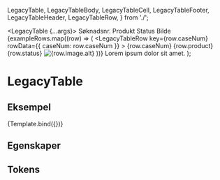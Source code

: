 


  LegacyTable,
  LegacyTableBody,
  LegacyTableCell,
  LegacyTableFooter,
  LegacyTableHeader,
  LegacyTableRow,
} from './';

<Meta
  title='Avviklet/LegacyTable'
  component={LegacyTable}
/>

  <LegacyTable {...args}>
    <LegacyTableHeader>
      <LegacyTableRow>
        <LegacyTableCell>Søknadsnr.</LegacyTableCell>
        <LegacyTableCell>Produkt</LegacyTableCell>
        <LegacyTableCell>Status</LegacyTableCell>
        <LegacyTableCell>Bilde</LegacyTableCell>
      </LegacyTableRow>
    </LegacyTableHeader>
    <LegacyTableBody>
      {exampleRows.map((row) => (
        <LegacyTableRow
          key={row.caseNum}
          rowData={{ caseNum: row.caseNum }}
        >
          <LegacyTableCell>{row.caseNum}</LegacyTableCell>
          <LegacyTableCell>{row.product}</LegacyTableCell>
          <LegacyTableCell>{row.status}</LegacyTableCell>
          <LegacyTableCell>
            <img
              src={row.image.src}
              alt={row.image.alt}
              className={classes.img}
            />
          </LegacyTableCell>
        </LegacyTableRow>
      ))}
    </LegacyTableBody>
    <LegacyTableFooter>
      <LegacyTableRow>
        <LegacyTableCell colSpan={5}>
          Lorem ipsum dolor sit amet.
        </LegacyTableCell>
      </LegacyTableRow>
    </LegacyTableFooter>
  </LegacyTable>
);

# LegacyTable

<Information
  text='deprecated'
  description='**Denne komponenten er erstattet av [Table](/?path=/docs/komponenter-table--docs) komponent.**'
/>

## Eksempel

<Canvas>
  <Story name='Eksempel'>{Template.bind({})}</Story>
</Canvas>

## Egenskaper

<ArgsTable story='Eksempel' />

## Tokens

<TokensTable
  componentName='table'
  description
  jsonKey='component.table'
  showPreview={false}
/>
